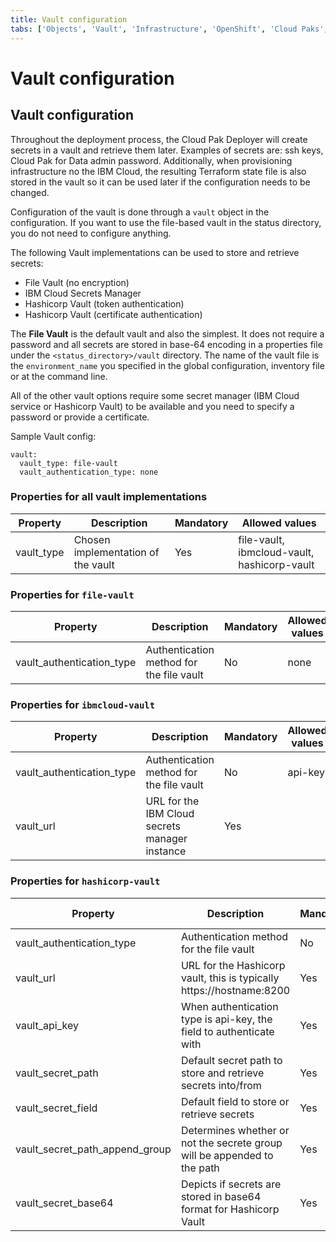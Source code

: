 ---
title: Vault configuration
tabs: ['Objects', 'Vault', 'Infrastructure', 'OpenShift', 'Cloud Paks', 'Cartridges', 'Configuration', 'Other']
---

# Vault configuration

## Vault configuration
Throughout the deployment process, the Cloud Pak Deployer will create secrets in a vault and retrieve them later. Examples of secrets are: ssh keys, Cloud Pak for Data admin password. Additionally, when provisioning infrastructure no the IBM Cloud, the resulting Terraform state file is also stored in the vault so it can be used later if the configuration needs to be changed.

Configuration of the vault is done through a `vault` object in the configuration. If you want to use the file-based vault in the status directory, you do not need to configure anything.

The following Vault implementations can be used to store and retrieve secrets:
- File Vault (no encryption)
- IBM Cloud Secrets Manager
- Hashicorp Vault (token authentication)
- Hashicorp Vault (certificate authentication)

The **File Vault** is the default vault and also the simplest. It does not require a password and all secrets are stored in base-64 encoding in a properties file under the `<status_directory>/vault` directory. The name of the vault file is the `environment_name` you specified in the global configuration, inventory file or at the command line.

All of the other vault options require some secret manager (IBM Cloud service or Hashicorp Vault) to be available and you need to specify a password or provide a certificate.

Sample Vault config:
```
vault:
  vault_type: file-vault
  vault_authentication_type: none
```

### Properties for all vault implementations

| Property | Description                                                          | Mandatory | Allowed values |
| -------- | -------------------------------------------------------------------- | --------- | -------------- |
| vault_type | Chosen implementation of the vault                                 | Yes       | file-vault, ibmcloud-vault, hashicorp-vault |

### Properties for `file-vault`

| Property | Description                                                          | Mandatory | Allowed values |
| -------- | -------------------------------------------------------------------- | --------- | -------------- |
| vault_authentication_type | Authentication method for the file vault            | No        | none          |

### Properties for `ibmcloud-vault`

| Property | Description                                                          | Mandatory | Allowed values |
| -------- | -------------------------------------------------------------------- | --------- | -------------- |
| vault_authentication_type | Authentication method for the file vault            | No        | api-key          |
| vault_url | URL for the IBM Cloud secrets manager instance                      | Yes       |           |

### Properties for `hashicorp-vault`

| Property | Description                                                          | Mandatory | Allowed values |
| -------- | -------------------------------------------------------------------- | --------- | -------------- |
| vault_authentication_type | Authentication method for the file vault            | No        | api-key, certificate   |
| vault_url | URL for the Hashicorp vault, this is typically https://hostname:8200 | Yes       |           |
| vault_api_key | When authentication type is api-key, the field to authenticate with | Yes       |           |
| vault_secret_path | Default secret path to store and retrieve secrets into/from | Yes       |           |
| vault_secret_field | Default field to store or retrieve secrets | Yes       | |
| vault_secret_path_append_group | Determines whether or not the secrete group will be appended to the path | Yes       | True (default), False |
| vault_secret_base64 | Depicts if secrets are stored in base64 format for Hashicorp Vault | Yes       | True (default), False |